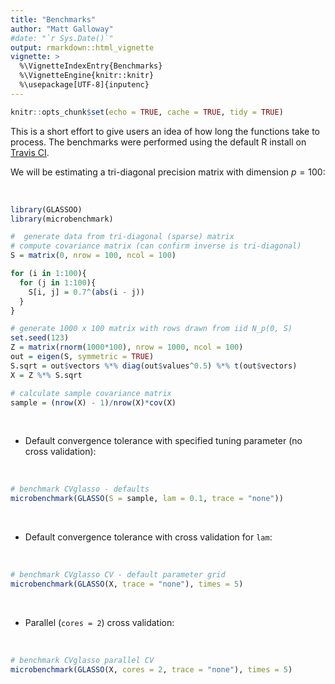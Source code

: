 ```yaml
---
title: "Benchmarks"
author: "Matt Galloway"
#date: "`r Sys.Date()`"
output: rmarkdown::html_vignette
vignette: >
  %\VignetteIndexEntry{Benchmarks}
  %\VignetteEngine{knitr::knitr}
  %\usepackage[UTF-8]{inputenc}
---
```


```r
knitr::opts_chunk$set(echo = TRUE, cache = TRUE, tidy = TRUE)
```

This is a short effort to give users an idea of how long the functions take to process. The benchmarks were performed using the default R install on [Travis CI](https://travis-ci.org/).

We will be estimating a tri-diagonal precision matrix with dimension $p = 100$:

<br>\vspace{0.5cm}
```r
library(GLASSOO)
library(microbenchmark)

#  generate data from tri-diagonal (sparse) matrix
# compute covariance matrix (can confirm inverse is tri-diagonal)
S = matrix(0, nrow = 100, ncol = 100)

for (i in 1:100){
  for (j in 1:100){
    S[i, j] = 0.7^(abs(i - j))
  }
}

# generate 1000 x 100 matrix with rows drawn from iid N_p(0, S)
set.seed(123)
Z = matrix(rnorm(1000*100), nrow = 1000, ncol = 100)
out = eigen(S, symmetric = TRUE)
S.sqrt = out$vectors %*% diag(out$values^0.5) %*% t(out$vectors)
X = Z %*% S.sqrt

# calculate sample covariance matrix
sample = (nrow(X) - 1)/nrow(X)*cov(X)

```
<br>\vspace{0.5cm}

 - Default convergence tolerance with specified tuning parameter (no cross validation):

<br>\vspace{0.5cm}
```r

# benchmark CVglasso - defaults
microbenchmark(GLASSO(S = sample, lam = 0.1, trace = "none"))

```
<br>\vspace{0.5cm}


 - Default convergence tolerance with cross validation for `lam`:

<br>\vspace{0.5cm}
```r

# benchmark CVglasso CV - default parameter grid
microbenchmark(GLASSO(X, trace = "none"), times = 5)

```
<br>\vspace{0.5cm}

 - Parallel (`cores = 2`) cross validation:

<br>\vspace{0.5cm}
```r

# benchmark CVglasso parallel CV
microbenchmark(GLASSO(X, cores = 2, trace = "none"), times = 5)

```
<br>\vspace{0.5cm}


